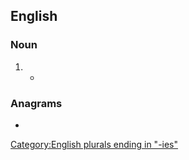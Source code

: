 ==English==

===Noun===
{{head|en|noun plural form}}

# {{plural of|dory|lang=en}}
#* {{quote-journal|author=John Grotzinger|authorlink=John P. Grotzinger|title=The world of Mars &#91;print version: ''International Herald Tribune Magazine'', 2013, p.&nbsp;36&#93;|url=http://www.nytimes.com/2013/11/28/opinion/the-world-of-mars.html|newspaper={{w|The New York Times}}|date=27 November 2013|passage={{w|John Wesley Powell}}&nbsp;... the one-armed Civil War veteran led nine men in four wooden '''dories''' down the untamed and uncharted Colorado River and into the equally untamed and uncharted Grand Canyon.}}

===Anagrams===
* {{anagrams|en|ordies|rosied|sidero-}}

[[Category:English plurals ending in "-ies"]]